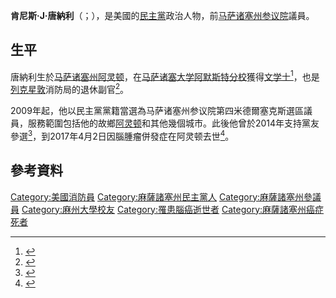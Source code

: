 {{多個問題|
{{Expand|time=2017-04-09T14:50:03+00:00}}
{{请求翻译|time=2017-04-09T14:50:03+00:00}}
}}
{{Infobox Officeholder
|name	          = 肯·唐納利
|image            = Ken Donnelly 2013.jpg
|native_name      = Ken Donnelly
|native_name_lang = en
|caption        = 2013年的唐納利
|state_senate   = 马萨诸塞州
|district       = 四米德爾塞克斯
|term_start     = 2009年1月3日
|term_end       = 2017年4月2日
|predecessor    = {{le|吉姆·馬齊利|Jim Marzilli}}
|successor      = 
|birth_date     = {{birth date|1950|7|15}}
|birth_place    = [[美国|美国]][[马萨诸塞州|马萨诸塞州]][[阿灵顿_(马萨诸塞州)|阿灵顿]]
|death_date     = {{death date and age|2017|4|2|1950|7|15}}
|death_place    = 美国马萨诸塞州阿灵顿
|party          = [[民主黨_(美國)|民主黨]]
|spouse         = 朱迪（{{lang|en|Judy}}）<ref name="ma-legis"/>
|children       = 3
|alma_mater     = [[马萨诸塞大学阿默斯特分校|马萨诸塞大学阿默斯特分校]]
|occupation     = 
|religion       = 
|signature      = 
}}

'''肯尼斯·J·唐納利'''（{{lang-en|Kenneth J. Donnelly}}；{{bd|1950年|7月15日|2017年|4月2日|catIdx=Donnelly}}），是美國的[[民主黨_(美國)|民主黨]]政治人物，前[[马萨诸塞州参议院|马萨诸塞州参议院]]議員。

==生平==
唐納利生於[[马萨诸塞州|马萨诸塞州]][[阿灵顿_(马萨诸塞州)|阿灵顿]]，在[[马萨诸塞大学阿默斯特分校|马萨诸塞大学阿默斯特分校]]獲得{{le|勞資關係|Industrial relations|劳动学}}[[文学士|文学士]]<ref name="ma-legis">{{cite web|url=http://www.malegislature.gov/People/Profile/kjd0|title=Member Profile – Kenneth J. Donnelly|year=2011|publisher=[[Massachusetts_General_Court|The General Court]]|accessdate=January 12, 2012|archive-date=2017-04-04|archive-url=https://web.archive.org/web/20170404042938/https://malegislature.gov/People/Profile/kjd0|dead-url=no}}</ref>，也是[[列克星敦_(马萨诸塞州)|列克星敦]]消防局的退休副官<ref name="Advocate">{{cite news|journal=The Arlington Advocate|title=KEN DONNELLY:  Education Reform|last=Metzger|first=Andy|date=September 4, 2008|publisher=[[GateHouse_Media,_Inc.|GateHouse Media, Inc.]]|accessdate=January 12, 2012}}</ref>。

2009年起，他以民主黨黨籍當選為马萨诸塞州参议院第四米德爾塞克斯選區議員，服務範圍包括他的故鄉[[阿灵顿_(马萨诸塞州)|阿灵顿]]和其他幾個城市。此後他曾於2014年支持黨友{{le|唐納德·貝里克|Donald Berwick}}參選{{le|2014年馬薩諸塞州州長選舉|Massachusetts gubernatorial election, 2014}}<ref>{{cite web|url=http://www.masslive.com/politics/index.ssf/2014/06/democrat_don_berwicks_gubernat.html|title=Democrat Don Berwick's gubernatorial campaign endorsed by state Senators Dan Wolf, Ken Donnelly|author=Robert Rizzuto|work=MassLive Politics|date=June 17, 2014|accessdate=August 18, 2014|archive-date=2017-07-08|archive-url=https://web.archive.org/web/20170708103157/http://www.masslive.com/politics/index.ssf/2014/06/democrat_don_berwicks_gubernat.html|dead-url=no}}</ref>，到2017年4月2日因腦腫瘤併發症在阿灵顿去世<ref>{{cite web|last1=Nesi|first1=Ted|title=Former RI Sen. William Walaska dies at 71|url=http://wpri.com/2017/04/03/former-ri-sen-william-walaska-dies-at-71/|website=WPRI 12 Eyewitness News|accessdate=3 April 2017|date=3 April 2017|archive-date=2017-04-06|archive-url=https://web.archive.org/web/20170406224729/http://wpri.com/2017/04/03/former-ri-sen-william-walaska-dies-at-71/|dead-url=no}}</ref>。

==參考資料==
{{reflist}}

{{s-start}}
{{s-par|us-ma-sen}}
{{s-bef|before={{le|吉姆·馬齊利|Jim Marzilli}}}}
{{s-ttl|title=馬薩諸塞州參議院第四米德爾塞克斯選區<br>[[马萨诸塞州参议院|參議院議員]]|years=2009年－2017年}}
{{s-aft|after=空缺}}
{{s-end}}

{{Authority control}}
{{DEFAULTSORT:Donnelly, Kenneth J.}}

[[Category:美國消防員|Category:美國消防員]]
[[Category:麻薩諸塞州民主黨人|Category:麻薩諸塞州民主黨人]]
[[Category:麻薩諸塞州參議員|Category:麻薩諸塞州參議員]]
[[Category:麻州大學校友|Category:麻州大學校友]]
[[Category:罹患腦癌逝世者|Category:罹患腦癌逝世者]]
[[Category:麻薩諸塞州癌症死者|Category:麻薩諸塞州癌症死者]]